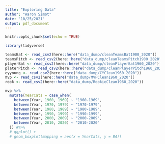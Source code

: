 ```yaml
---
title: "Exploring Data"
author: "Aaron Simot"
date: "10/25/2021"
output: pdf_document
---
```


```r
knitr::opts_chunk$set(echo = TRUE)
```

```r
library(tidyverse)
```

```r
teamsBat <- read_csv2(here::here("data_dump/cleanTeamsBat1900_2020"))
teamsPitch <- read_csv2(here::here("data_dump/cleanTeamsPitch1900_2020"))
playerBat <- read_csv2(here::here("data_dump/cleanPlayerBat1960_2020"))
platerPitch <- read_csv2(here::here("data_dump/cleanPlayerPitch1960_2020"))
cyyoung <- read_csv2(here::here("data_dump/CYClean1960_2020"))
mvp <- read_csv2(here::here("data_dump/MVPClean1960_2020"))
rook <- read_csv2(here::here("data_dump/RookieClean1960_2020"))

```


```r



mvp %>%
  mutate(YearCats = case_when(
    between(Year, 1960, 1969) ~ "1960-1969",
    between(Year, 1970, 1979) ~ "1970-1979",
    between(Year, 1980, 1989) ~ "1980-1989",
    between(Year, 1990, 1999) ~ "1990-1999",
    between(Year, 2000, 2009) ~ "2000-2009",
    between(Year, 2010, 2020) ~ "2010-2020"
  )) #%>%
  # ggplot() +
  # geom_boxplot(mapping = aes(x = YearCats, y = BA))


```
















